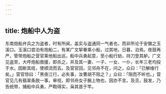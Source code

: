 ```yaml
---
---
---
```

title: 炮船中人为盗
---



东南炮船弁兵之为盗者，时有所闻，盖实与盗通同一气者也，而非所论于安徽之玉溪口。玉溪口尝泊有炮船二，有某广文挈眷乘小船，过其地，日暮，泊焉。夜鼓再严，管带炮船之营官乘他船出巡，船中兵勇起意，至小船行劫，持刀登其舻。广文见盗至，大呼炮船救援，即杀之，并及其一妻、一子、一女、一仆，长年三老均投于水。因断其缆，使顺流而去。及营官回，见邻舟不在，问之，众曰：「已解维行矣。」营官惊曰：「黑夜江行，必失事，汝曹胡不阻之？」众曰：「阻而不听也。」营官见几有翡翠条脱一事，审视，即邻舟女子腕上物也，因亦不言。及旦，鼓发，乃告统带，捕船中兵勇，严鞫得实，枭其首于竿。